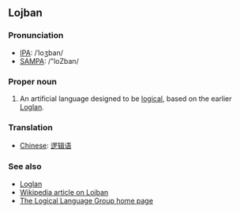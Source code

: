 ==Lojban==
===Pronunciation===
*[[w:IPA|IPA]]: /ˈloʒban/
*[[w:SAMPA|SAMPA]]: /"loZban/
===Proper noun===
#An artificial language designed to be [[logical]], based on the earlier [[Loglan]].

===Translation===
*[[Chinese]]: [[逻辑语]]
===See also===
*[[Loglan]]
*[[w:en:Lojban|Wikipedia article on Lojban]]
*[http://www.lojban.org The Logical Language Group home page]
